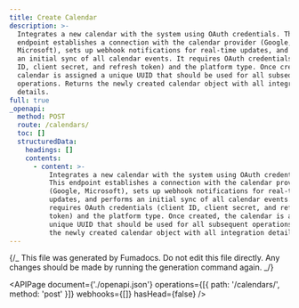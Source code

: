 ```yaml
---
title: Create Calendar
description: >-
  Integrates a new calendar with the system using OAuth credentials. This
  endpoint establishes a connection with the calendar provider (Google,
  Microsoft), sets up webhook notifications for real-time updates, and performs
  an initial sync of all calendar events. It requires OAuth credentials (client
  ID, client secret, and refresh token) and the platform type. Once created, the
  calendar is assigned a unique UUID that should be used for all subsequent
  operations. Returns the newly created calendar object with all integration
  details.
full: true
_openapi:
  method: POST
  route: /calendars/
  toc: []
  structuredData:
    headings: []
    contents:
      - content: >-
          Integrates a new calendar with the system using OAuth credentials.
          This endpoint establishes a connection with the calendar provider
          (Google, Microsoft), sets up webhook notifications for real-time
          updates, and performs an initial sync of all calendar events. It
          requires OAuth credentials (client ID, client secret, and refresh
          token) and the platform type. Once created, the calendar is assigned a
          unique UUID that should be used for all subsequent operations. Returns
          the newly created calendar object with all integration details.
---
```


{/_ This file was generated by Fumadocs.
Do not edit this file directly. Any changes should be made by running the generation command again. _/}

<APIPage
  document={'./openapi.json'}
  operations={[{ path: '/calendars/', method: 'post' }]}
  webhooks={[]}
  hasHead={false}
/>
